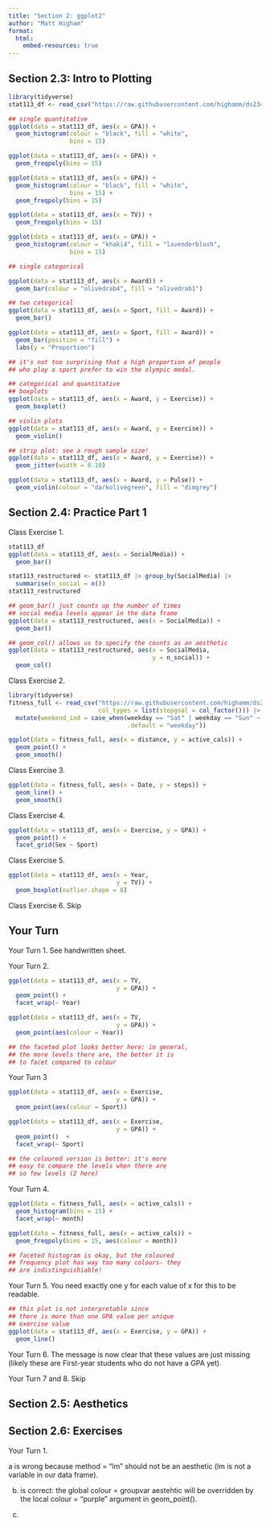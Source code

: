 ```yaml
---
title: "Section 2: ggplot2"
author: "Matt Higham"
format: 
  html:
    embed-resources: true
---
```


## Section 2.3: Intro to Plotting

```r
library(tidyverse)
stat113_df <- read_csv("https://raw.githubusercontent.com/highamm/ds234_quarto/main/data_online/stat113.csv")
```

```r
## single quantitative
ggplot(data = stat113_df, aes(x = GPA)) +
  geom_histogram(colour = "black", fill = "white",
                 bins = 15)

ggplot(data = stat113_df, aes(x = GPA)) +
  geom_freqpoly(bins = 15)

ggplot(data = stat113_df, aes(x = GPA)) +
  geom_histogram(colour = "black", fill = "white",
                 bins = 15) +
  geom_freqpoly(bins = 15)

ggplot(data = stat113_df, aes(x = TV)) +
  geom_freqpoly(bins = 15)

ggplot(data = stat113_df, aes(x = GPA)) +
  geom_histogram(colour = "khaki4", fill = "lavenderblush",
                 bins = 15)
```

```r
## single categorical

ggplot(data = stat113_df, aes(x = Award)) +
  geom_bar(colour = "olivedrab4", fill = "olivedrab1")
```

```r
## two categorical
ggplot(data = stat113_df, aes(x = Sport, fill = Award)) +
  geom_bar() 

ggplot(data = stat113_df, aes(x = Sport, fill = Award)) +
  geom_bar(position = "fill") +
  labs(y = "Proportion")

## it's not too surprising that a high proportion of people
## who play a sport prefer to win the olympic medal.
```

```r
## categorical and quantitative
## boxplots
ggplot(data = stat113_df, aes(x = Award, y = Exercise)) +
  geom_boxplot()

## violin plots
ggplot(data = stat113_df, aes(x = Award, y = Exercise)) +
  geom_violin()

## strip plot: see a rough sample size!
ggplot(data = stat113_df, aes(x = Award, y = Exercise)) +
  geom_jitter(width = 0.10)

ggplot(data = stat113_df, aes(x = Award, y = Pulse)) +
  geom_violin(colour = "darkolivegreen", fill = "dimgrey")
```

## Section 2.4: Practice Part 1

Class Exercise 1.

```r
stat113_df
ggplot(data = stat113_df, aes(x = SocialMedia)) +
  geom_bar()

stat113_restructured <- stat113_df |> group_by(SocialMedia) |>
  summarise(n_social = n())
stat113_restructured

## geom_bar() just counts up the number of times
## social media levels appear in the data frame
ggplot(data = stat113_restructured, aes(x = SocialMedia)) +
  geom_bar()

## geom_col() allows us to specify the counts as an aesthetic
ggplot(data = stat113_restructured, aes(x = SocialMedia,
                                        y = n_social)) +
  geom_col()

```

Class Exercise 2.

```r
library(tidyverse)
fitness_full <- read_csv("https://raw.githubusercontent.com/highamm/ds234_quarto/main/data_online/higham_fitness_clean.csv",
                         col_types = list(stepgoal = col_factor())) |>
  mutate(weekend_ind = case_when(weekday == "Sat" | weekday == "Sun" ~ "weekend",
                                 .default = "weekday"))

ggplot(data = fitness_full, aes(x = distance, y = active_cals)) +
  geom_point() +
  geom_smooth()
```

Class Exercise 3.

```r
ggplot(data = fitness_full, aes(x = Date, y = steps)) +
  geom_line() +
  geom_smooth()
```

Class Exercise 4.

```r
ggplot(data = stat113_df, aes(x = Exercise, y = GPA)) +
  geom_point() +
  facet_grid(Sex ~ Sport)
```

Class Exercise 5.

```r
ggplot(data = stat113_df, aes(x = Year,
                              y = TV)) +
  geom_boxplot(outlier.shape = 8)
```

Class Exercise 6. Skip

## Your Turn

Your Turn 1. See handwritten sheet.

Your Turn 2.

```r
ggplot(data = stat113_df, aes(x = TV,
                              y = GPA)) +
  geom_point() +
  facet_wrap(~ Year)

ggplot(data = stat113_df, aes(x = TV,
                              y = GPA)) +
  geom_point(aes(colour = Year)) 

## the faceted plot looks better here: in general,
## the more levels there are, the better it is 
## to facet compared to colour
```

Your Turn 3

```r
ggplot(data = stat113_df, aes(x = Exercise,
                              y = GPA)) +
  geom_point(aes(colour = Sport))

ggplot(data = stat113_df, aes(x = Exercise,
                              y = GPA)) +
  geom_point()  +
  facet_wrap(~ Sport)

## the coloured version is better: it's more
## easy to compare the levels when there are 
## so few levels (2 here)
```

Your Turn 4.

```r
ggplot(data = fitness_full, aes(x = active_cals)) +
  geom_histogram(bins = 15) +
  facet_wrap(~ month)

ggplot(data = fitness_full, aes(x = active_cals)) +
  geom_freqpoly(bins = 15, aes(colour = month))

## faceted histogram is okay, but the coloured
## frequency plot has way too many colours- they
## are indistinguishiable!
```

Your Turn 5. You need exactly one y for each value of x for this to be readable.

```r
## this plot is not interpretable since
## there is more than one GPA value per unique
## exercise value
ggplot(data = stat113_df, aes(x = Exercise, y = GPA)) +
  geom_line()
```

Your Turn 6. The message is now clear that these values are just missing (likely these are First-year students who do not have a GPA yet).

Your Turn 7 and 8. Skip

## Section 2.5: Aesthetics

## Section 2.6: Exercises

Your Turn 1. 

a is wrong because method = "lm" should not be an aesthetic (lm is not a variable in our data frame).

b. is correct: the global colour = groupvar aestehtic will be overridden by the local colour = "purple" argument in geom_point().

c. 